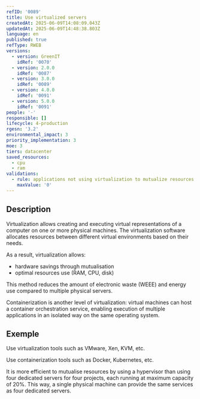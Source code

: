 ```yaml
---
refID: '0089'
title: Use virtualized servers
createdAt: 2025-06-09T14:08:09.043Z
updatedAt: 2025-06-09T14:48:38.803Z
language: en
published: true
refType: RWEB
versions:
  - version: GreenIT
    idRef: '0070'
  - version: 2.0.0
    idRef: '0087'
  - version: 3.0.0
    idRef: '0089'
  - version: 4.0.0
    idRef: '0091'
  - version: 5.0.0
    idRef: '0091'
people: '-'
responsible: []
lifecycle: 4-production
rgesn: '3.2'
environmental_impact: 3
priority_implementation: 3
moe: 3
tiers: datacenter
saved_resources:
  - cpu
  - ram
validations:
  - rule: applications not using virtualization to mutualize resources
    maxValue: '0'
---
```


## Description

Virtualization allows creating and executing virtual representations of a computer on one or more physical machines.
The virtualization software allocates resources between different virtual environments based on their needs.

As a result, virtualization allows:

* hardware savings through mutualisation
* optimal resources use (RAM, CPU, disk)

This method reduces the amount of electronic waste (WEEE) and energy use compared to multiple physical servers.

Containerization is another level of virtualization: virtual machines can host a container orchestration service,
enabling execution of multiple applications in an isolated way on the same operating system.

## Exemple

Use virtualization tools such as VMware, Xen, KVM, etc.

Use containerization tools such as Docker, Kubernetes, etc.

It is more efficient to mutualise resources by using a hypervisor than using four dedicated servers for four projects, each running at maximum capacity of 20%. This way, a single physical machine can provide the same services as four dedicated servers.
